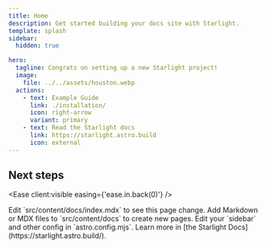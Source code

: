 ```yaml
---
title: Home
description: Get started building your docs site with Starlight.
template: splash
sidebar:
  hidden: true

hero:
  tagline: Congrats on setting up a new Starlight project!
  image:
    file: ../../assets/houston.webp
  actions:
    - text: Example Guide
      link: ./installation/
      icon: right-arrow
      variant: primary
    - text: Read the Starlight docs
      link: https://starlight.astro.build
      icon: external
---
```




## Next steps

<Ease client:visible easing={'ease.in.back(0)'} />

<CardGrid stagger>
  <Card title='Update content' icon='pencil'>
    Edit `src/content/docs/index.mdx` to see this page change.
  </Card>
  <Card title='Add new content' icon='add-document'>
    Add Markdown or MDX files to `src/content/docs` to create new pages.
  </Card>
  <Card title='Configure your site' icon='setting'>
    Edit your `sidebar` and other config in `astro.config.mjs`.
  </Card>
  <Card title='Read the docs' icon='open-book'>
    Learn more in [the Starlight Docs](https://starlight.astro.build/).
  </Card>
</CardGrid>
